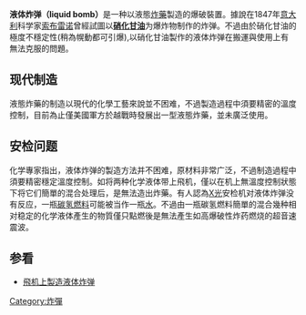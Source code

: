 '''液体炸弹（liquid bomb）'''是一种以液態[[炸藥|炸藥]]製造的爆破裝置。據說在1847年[[意大利|意大利]]科学家[[索布雷诺|索布雷诺]]曾經試圖以'''[[硝化甘油|硝化甘油]]'''为爆炸物制作的炸弹。不過由於硝化甘油的極度不穩定性(稍為幌動都可引爆),以硝化甘油製作的液体炸弹在搬運與使用上有無法克服的問題。

== 现代制造 ==
液態炸藥的制造以現代的化學工藝來說並不困难，不過製造過程中須要精密的溫度控制，目前為止僅美國軍方於越戰時發展出一型液態炸藥，並未廣泛使用。

== 安检问题 ==
化学專家指出，液体炸弹的製造方法并不困难，原材料非常广泛，不過制造過程中須要精密穩定溫度控制。如将两种化学液体带上飛机，僅以在机上無溫度控制狀態下将它们簡單的混合处理后，是無法造出炸藥。有人認為[[X光|X光]]安检机对液体炸弹没有反应，一瓶[[碳|碳]][[氢|氢]][[燃料|燃料]]可能被当作一瓶[[水|水]]。不過由一瓶碳氢燃料簡單的混合幾种相对稳定的化学液体產生的物質僅只點燃後是無法產生如高爆破性炸药燃烧的超音速震波。

== 参看 ==
*[https://web.archive.org/web/20070520163931/http://www.interesting-people.org/archives/interesting-people/200608/msg00087.html 飛机上製造液体炸弹]




[[Category:炸彈|Category:炸彈]]